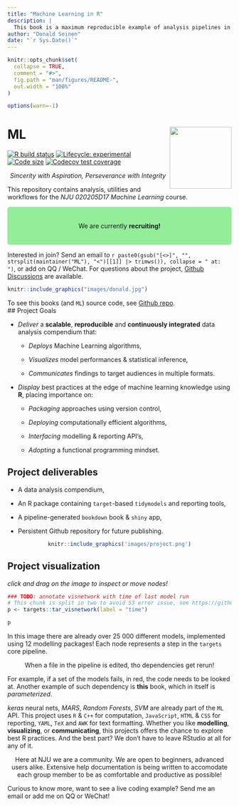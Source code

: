 ```yaml
---
title: "Machine Learning in R"
description: |
  This book is a maximum reproducible example of analysis pipelines in R.
author: "Donald Seinen"
date: "`r Sys.Date()`"
---
```


```r
knitr::opts_chunk$set(
  collapse = TRUE,
  comment = "#>",
  fig.path = "man/figures/README-",
  out.width = "100%"
)

options(warn=-1)
```

# ML <img src="man/figures/logo.png" align="right" height="139"/>

<!-- badges: start -->

[![R build status](https://github.com/D-Se/ML/workflows/R-CMD-check/badge.svg)](https://github.com/D-Se/ML/actions) [![Lifecycle: experimental](https://img.shields.io/badge/lifecycle-experimental-orange.svg)](https://lifecycle.r-lib.org/articles/stages.html#experimental) [![Code size](https://img.shields.io/github/languages/code-size/D-Se/ML.svg)](https://github.com/D-Se/ML) [![Codecov test coverage](https://codecov.io/gh/D-Se/ML/branch/master/graph/badge.svg)](https://app.codecov.io/gh/D-Se/ML?branch=master)

<!-- badges: end -->

<center>

*Sincerity with Aspiration, Perseverance with Integrity*

</center>

This repository contains analysis, utilities and workflows for the *NJU 020205D17 Machine Learning* course.

```{=html}
<style>
div.green { background-color:#93ed99; border-radius: 5px; padding: 20px;}
</style>
```
::: green
<center>

We are currently <B> recruiting! </B>

</center>
:::

Interested in join? Send an email to `r paste0(gsub("[<>]", "", strsplit(maintainer("ML"), "<")[[1]] |> trimws()), collapse = " at: ")`, or add on QQ / WeChat. For questions about the project, [Github Discussions](https://github.com/D-Se/ML/discussions) are available.

```r
knitr::include_graphics("images/donald.jpg")
```

<!-- mae this a small font somewhere else -->
To see this books (and `ML`) source code, see [Github repo](https://github.com/D-Se/ML).  
## Project Goals

-   *Deliver* a **scalable**, **reproducible** and **continuously integrated** data analysis compendium that:

    -   *Deploys* Machine Learning algorithms,

    -   *Visualizes* model performances & statistical inference,

    -   *Communicates* findings to target audiences in multiple formats.

-   *Display* best practices at the edge of machine learning knowledge using **R**, placing importance on:

    -   *Packaging* approaches using version control,

    -   *Deploying* computationally efficient algorithms,

    -   *Interfacing* modelling & reporting API's,

    -   *Adopting* a functional programming mindset.

## Project deliverables

-   A data analysis compendium,

-   An R package containing `target`-based `tidymodels` and reporting tools,

-   A pipeline-generated `bookdown` book & `shiny` app,

-   Persistent Github repository for future publishing.

<center>


```r
knitr::include_graphics('images/project.png')
```

<!-- ![Project Outline](images/project.png){width=600px; height=500px} -->

</center>

## Project visualization

*click and drag on the image to inspect or move nodes!*

```r
### TODO: annotate visnetwork with time of last model run
# This chunk is split in two to avoid S3 error issue, see https://github.com/D-Se/ML/issues/13
p <- targets::tar_visnetwork(label = "time")
```

```r
p
```

In this image there are already over 25 000 different models, implemented using 12 modelling packages! Each node represents a step in the `targets` core pipeline.

::: note
<center>
When a file in the pipeline is edited, tho dependencies get rerun! 
</center>
:::

For example, if a set of the models fails, in red, the code needs to be looked at. Another example of such dependency is **this** book, which in itself is *parameterized*.

*keras* neural nets, *MARS*, *Random Forests*, *SVM* are already part of the `ML` API. This project uses `R` & `C++` for computation, `JavaScript`, `HTML` & `CSS` for reporting, `YAML`, `TeX` and `AWK` for text formatting. Whether you like **modelling**, **visualizing**, or **communicating**, this projects offers the chance to explore best R practices. And the best part? We don't have to leave RStudio at all for any of it.

::: community
<center>

Here at NJU we are a community. We are open to beginners, advanced users alike. Extensive help documentation is being written to accomodate each group member to be as comfortable and productive as possible!

</center>
:::

Curious to know more, want to see a live coding example? Send me an email or add me on QQ or WeChat!
